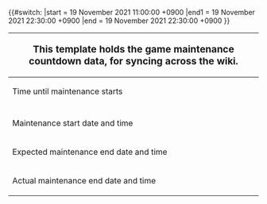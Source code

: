 <includeonly>{{#switch:{{{1|end}}}
|start = 19 November 2021 11:00:00 +0900
|end1 = 19 November 2021 22:30:00 +0900
|end = 19 November 2021 22:30:00 +0900
<!--
-->
}}</includeonly><noinclude>
{|class="wikitable" style="width:900px;text-align:center;margin:auto;"
!colspan=2|<big>This template holds the game maintenance countdown data, for syncing across the wiki.</big>
|-
!style="width:50%"|Time until maintenance starts
!style="width:50%"|Time until maintenance ends
|-
|{{Maintenance|start|timer=true}}
|{{Maintenance|end|timer=true}}
|-
!Maintenance start date and time
|{{Maintenance|start|short=true}}
|-
!Expected maintenance end date and time
|{{Maintenance|end1|short=true}}
|-
!Actual maintenance end date and time
|{{Maintenance|end|short=true}} (?)
|}</noinclude>